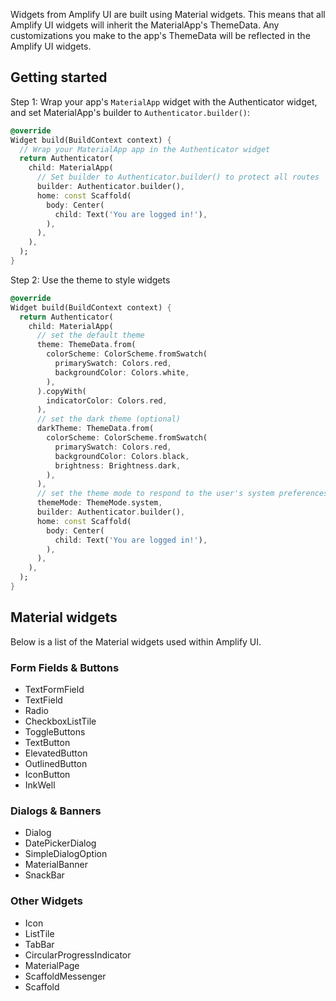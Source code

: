 
Widgets from Amplify UI are built using <Link isExternal href="https://docs.flutter.dev/development/ui/widgets/material">Material widgets</Link>. This means that all Amplify UI widgets will inherit the MaterialApp's <Link isExternal href="https://api.flutter.dev/flutter/material/ThemeData-class.html">ThemeData</Link>. Any customizations you make to the app's ThemeData will be reflected in the Amplify UI widgets.

## Getting started

Step 1: Wrap your app's `MaterialApp` widget with the Authenticator widget, and set MaterialApp's builder to `Authenticator.builder()`:

```dart
@override
Widget build(BuildContext context) {
  // Wrap your MaterialApp app in the Authenticator widget
  return Authenticator(
    child: MaterialApp(
      // Set builder to Authenticator.builder() to protect all routes
      builder: Authenticator.builder(),
      home: const Scaffold(
        body: Center(
          child: Text('You are logged in!'),
        ),
      ),
    ),
  );
}
```

Step 2: Use the theme to style widgets

```dart
@override
Widget build(BuildContext context) {
  return Authenticator(
    child: MaterialApp(
      // set the default theme
      theme: ThemeData.from(
        colorScheme: ColorScheme.fromSwatch(
          primarySwatch: Colors.red,
          backgroundColor: Colors.white,
        ),
      ).copyWith(
        indicatorColor: Colors.red,
      ),
      // set the dark theme (optional)
      darkTheme: ThemeData.from(
        colorScheme: ColorScheme.fromSwatch(
          primarySwatch: Colors.red,
          backgroundColor: Colors.black,
          brightness: Brightness.dark,
        ),
      ),
      // set the theme mode to respond to the user's system preferences (optional)
      themeMode: ThemeMode.system,
      builder: Authenticator.builder(),
      home: const Scaffold(
        body: Center(
          child: Text('You are logged in!'),
        ),
      ),
    ),
  );
}
```

## Material widgets

Below is a list of the Material widgets used within Amplify UI.

### Form Fields & Buttons

- <Link
    isExternal
    href="https://api.flutter.dev/flutter/material/TextFormField-class.html"
  >
    TextFormField
  </Link>
- <Link
    isExternal
    href="https://api.flutter.dev/flutter/material/TextField-class.html"
  >
    TextField
  </Link>
- <Link
    isExternal
    href="https://api.flutter.dev/flutter/material/Radio-class.html"
  >
    Radio
  </Link>

- <Link
    isExternal
    href="https://api.flutter.dev/flutter/material/CheckboxListTile-class.html"
  >
    CheckboxListTile
  </Link>
- <Link
    isExternal
    href="https://api.flutter.dev/flutter/material/ToggleButtons-class.html"
  >
    ToggleButtons
  </Link>
- <Link
    isExternal
    href="https://api.flutter.dev/flutter/material/TextButton-class.html"
  >
    TextButton
  </Link>
- <Link
    isExternal
    href="https://api.flutter.dev/flutter/material/ElevatedButton-class.html"
  >
    ElevatedButton
  </Link>
- <Link
    isExternal
    href="https://api.flutter.dev/flutter/material/OutlinedButton-class.html"
  >
    OutlinedButton
  </Link>
- <Link
    isExternal
    href="https://api.flutter.dev/flutter/material/IconButton-class.html"
  >
    IconButton
  </Link>
- <Link
    isExternal
    href="https://api.flutter.dev/flutter/material/InkWell-class.html"
  >
    InkWell
  </Link>

### Dialogs & Banners

- <Link
    isExternal
    href="https://api.flutter.dev/flutter/material/Dialog-class.html"
  >
    Dialog
  </Link>
- <Link
    isExternal
    href="https://api.flutter.dev/flutter/material/DatePickerDialog-class.html"
  >
    DatePickerDialog
  </Link>
- <Link
    isExternal
    href="https://api.flutter.dev/flutter/material/SimpleDialogOption-class.html"
  >
    SimpleDialogOption
  </Link>
- <Link
    isExternal
    href="https://api.flutter.dev/flutter/material/MaterialBanner-class.html"
  >
    MaterialBanner
  </Link>
- <Link
    isExternal
    href="https://api.flutter.dev/flutter/material/SnackBar-class.html"
  >
    SnackBar
  </Link>

### Other Widgets

- <Link
    isExternal
    href="https://api.flutter.dev/flutter/material/Icons-class.html"
  >
    Icon
  </Link>
- <Link
    isExternal
    href="https://api.flutter.dev/flutter/material/ListTile-class.html"
  >
    ListTile
  </Link>
- <Link
    isExternal
    href="https://api.flutter.dev/flutter/material/TabBar-class.html"
  >
    TabBar
  </Link>
- <Link
    isExternal
    href="https://api.flutter.dev/flutter/material/CircularProgressIndicator-class.html"
  >
    CircularProgressIndicator
  </Link>
- <Link
    isExternal
    href="https://api.flutter.dev/flutter/material/MaterialPage-class.html"
  >
    MaterialPage
  </Link>
- <Link
    isExternal
    href="https://api.flutter.dev/flutter/material/ScaffoldMessenger-class.html"
  >
    ScaffoldMessenger
  </Link>
- <Link
    isExternal
    href="https://api.flutter.dev/flutter/material/Scaffold-class.html"
  >
    Scaffold
  </Link>
